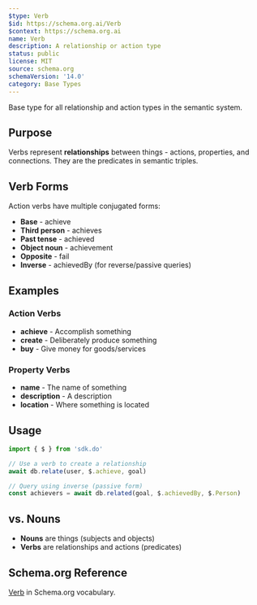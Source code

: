 ```yaml
---
$type: Verb
$id: https://schema.org.ai/Verb
$context: https://schema.org.ai
name: Verb
description: A relationship or action type
status: public
license: MIT
source: schema.org
schemaVersion: '14.0'
category: Base Types
---
```


Base type for all relationship and action types in the semantic system.

## Purpose

Verbs represent **relationships** between things - actions, properties, and connections. They are the predicates in semantic triples.

## Verb Forms

Action verbs have multiple conjugated forms:

- **Base** - achieve
- **Third person** - achieves
- **Past tense** - achieved
- **Object noun** - achievement
- **Opposite** - fail
- **Inverse** - achievedBy (for reverse/passive queries)

## Examples

### Action Verbs

- **achieve** - Accomplish something
- **create** - Deliberately produce something
- **buy** - Give money for goods/services

### Property Verbs

- **name** - The name of something
- **description** - A description
- **location** - Where something is located

## Usage

```typescript
import { $ } from 'sdk.do'

// Use a verb to create a relationship
await db.relate(user, $.achieve, goal)

// Query using inverse (passive form)
const achievers = await db.related(goal, $.achievedBy, $.Person)
```

## vs. Nouns

- **Nouns** are things (subjects and objects)
- **Verbs** are relationships and actions (predicates)

## Schema.org Reference

[Verb](https://schema.org/Action) in Schema.org vocabulary.
